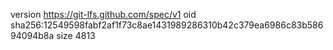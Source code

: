 version https://git-lfs.github.com/spec/v1
oid sha256:12549598fabf2af1f73c8ae1431989286310b42c379ea6986c83b58694094b8a
size 4813
